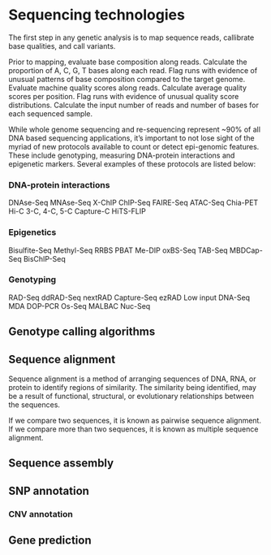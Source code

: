 # Sequencing technologies

The first step in any genetic analysis is to map sequence reads, callibrate base qualities, and call variants. 

Prior to mapping, evaluate base composition along reads. Calculate the proportion of A, C, G, T bases along each read. Flag runs with evidence of unusual patterns of base composition compared to the target genome.
Evaluate machine quality scores along reads. Calculate average quality scores per position. Flag runs with evidence of unusual quality score distributions.
Calculate the input number of reads and number of bases for each sequenced sample.

While whole genome sequencing and re-sequencing represent ~90% of all DNA based sequencing applications, it’s important to not lose sight of the myriad of new protocols available to count or detect epi-genomic features. These include genotyping, measuring DNA-protein interactions and epigenetic markers. Several examples of these protocols are listed below:

### DNA-protein interactions
DNAse-Seq
MNAse-Seq
X-ChIP
ChIP-Seq
FAIRE-Seq
ATAC-Seq
Chia-PET
Hi-C
3-C, 4-C, 5-C
Capture-C
HiTS-FLIP

### Epigenetics
Bisulfite-Seq
Methyl-Seq
RRBS
PBAT
Me-DIP
oxBS-Seq
TAB-Seq
MBDCap-Seq
BisChIP-Seq

### Genotyping
RAD-Seq
ddRAD-Seq
nextRAD
Capture-Seq
ezRAD
Low input DNA-Seq
MDA
DOP-PCR
Os-Seq
MALBAC
Nuc-Seq

## Genotype calling algorithms

## Sequence alignment

Sequence alignment is a method of arranging sequences of DNA, RNA, or protein to identify regions of similarity. The similarity being identified, may be a result of functional, structural, or evolutionary relationships between the sequences.

If we compare two sequences, it is known as pairwise sequence alignment. If we compare more than two sequences, it is known as multiple sequence alignment.

## Sequence assembly

## SNP annotation

### CNV annotation

## Gene prediction


